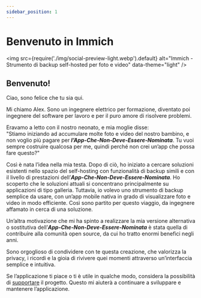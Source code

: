 ```yaml
---
sidebar_position: 1
---
```


# Benvenuto in Immich

<img
  src={require('./img/social-preview-light.webp').default}
  alt="Immich - Strumento di backup self-hosted per foto e video"
  data-theme="light"
/>

## Benvenuto!

Ciao, sono felice che tu sia qui.

Mi chiamo Alex. Sono un ingegnere elettrico per formazione, diventato poi ingegnere del software per lavoro e per il puro amore di risolvere problemi.

Eravamo a letto con il nostro neonato, e mia moglie disse:  
"Stiamo iniziando ad accumulare molte foto e video del nostro bambino, e non voglio più pagare per **_l’App-Che-Non-Deve-Essere-Nominata_**. Tu vuoi sempre costruire qualcosa per me, quindi perché non crei un’app che possa fare questo?"

Così è nata l’idea nella mia testa. Dopo di ciò, ho iniziato a cercare soluzioni esistenti nello spazio del self-hosting con funzionalità di backup simili e con il livello di prestazioni dell’**_App-Che-Non-Deve-Essere-Nominata_**. Ho scoperto che le soluzioni attuali si concentrano principalmente su applicazioni di tipo galleria. Tuttavia, io volevo uno strumento di backup semplice da usare, con un’app mobile nativa in grado di visualizzare foto e video in modo efficiente. Così sono partito per questo viaggio, da ingegnere affamato in cerca di una soluzione.

Un’altra motivazione che mi ha spinto a realizzare la mia versione alternativa o sostitutiva dell’**_App-Che-Non-Deve-Essere-Nominata_** è stata quella di contribuire alla comunità open source, da cui ho tratto enormi benefici negli anni.

Sono orgoglioso di condividere con te questa creazione, che valorizza la privacy, i ricordi e la gioia di rivivere quei momenti attraverso un’interfaccia semplice e intuitiva.

Se l’applicazione ti piace o ti è utile in qualche modo, considera la possibilità di [supportare](./support-the-project.md) il progetto. Questo mi aiuterà a continuare a sviluppare e mantenere l’applicazione.